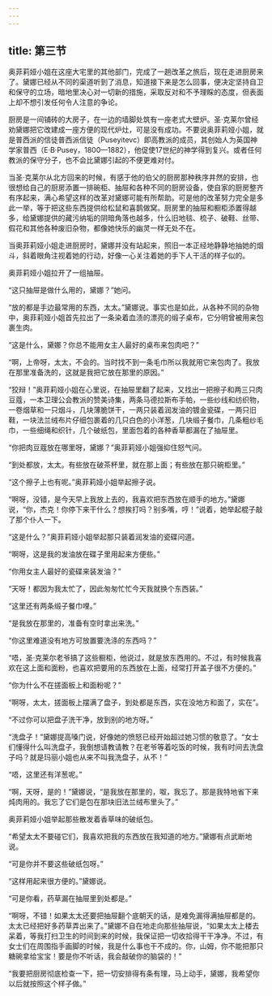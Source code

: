 ```yaml
---
---
---
```

title: 第三节
---




奥菲莉娅小姐在这座大宅里的其他部门，完成了一趟改革之旅后，现在走进厨房来了。黛娜已经从不同的渠道听到了消息，知道接下来是怎么回事，便决定坚持自卫和保守的立场，暗地里决心对一切新的措施，采取反对和不予理睬的态度，但表面上却不想引发任何令人注意的争论。

厨房是一间铺砖的大房子，在一边的墙脚处筑有一座老式大壁炉。圣·克莱尔曾经劝黛娜把它改建成一座方便的现代炉灶，可是没有成功。不要说奥菲莉娅小姐，就是普西派的信徒普西派信徒（Puseyitevc）即高教派的成员，其创始人为英国神学家普西（E·B·Pusey，1800—1882），他促使17世纪的神学得到复兴。或者任何教派的保守分子，也不会比黛娜引起的不便更难对付。

当圣·克莱尔从北方回来的时候，有感于他的伯父的厨房那种秩序井然的安排，也很想给自己的厨房添置一排碗柜、抽屉和各种不同的厨房设备，使自家的厨房整齐有序起来，满心希望这样的改革对黛娜可能有所帮助。可是他的改革努力完全是多此一举，等于把这些东西提供给松鼠和喜鹊做窝。厨房里的抽屉和橱柜添置得越多，给黛娜提供的藏污纳垢的阴暗角落也越多，什么旧地毯、梳子、破鞋、丝带、假花和其他各种废旧杂物，都像她快乐的幽灵一样无处不在。

当奥菲莉娅小姐走进厨房时，黛娜并没有站起来，照旧一本正经地静静地抽她的烟斗，斜着眼角注视着她的行动，好像一心关注着她的手下人干活的样子似的。

奥菲莉娅小姐拉开了一组抽屉。

“这只抽屉是做什么用的，黛娜？”她问。

“放的都是手边最常用的东西，太太。”黛娜说。事实也是如此，从各种不同的杂物中，奥菲莉娅小姐首先拉出了一条染着血渍的漂亮的缎子桌布，它分明曾被用来包裹生肉。

“这是什么，黛娜？你总不能用女主人最好的桌布来包肉吧？”

“啊，上帝呀，太太，不会的。当时找不到一条毛巾所以我就用它来包肉了。我放在那里准备洗的，这就是我把它放在那里的原因。”

“狡辩！”奥菲莉娅小姐在心里说，在抽屉里翻了起来，又找出一把擦子和两三只肉豆蔻，一本卫理公会教派的赞美诗集，两条马德拉斯布手帕，一些纱线和纺织物，一卷烟草和一只烟斗，几块薄脆饼干，一两只装着润发油的镀金瓷碟，一两只旧鞋，一块法兰绒布片仔细包裹着的几只白色的小洋葱，几块缎子餐巾，几条粗纱毛巾，一些细绳和织针，几个破纸包，里面包着的各种香草都漏在了抽屉里。

“你把肉豆蔻放在哪里呀，黛娜？”奥菲莉娅小姐强抑住怒气问。

“到处都放，太太。有些放在破茶杯里，就在那上面；有些放在那只碗柜里。”

“这个擦子上也有呢。”奥菲莉娅小姐举起擦子说。

“啊呀，没错，是今天早上我放上去的，我喜欢把东西放在顺手的地方。”黛娜说，“你，杰克！你停下来干什么？想挨打吗？别多嘴，哼！”说着，她举起棍子敲了那个仆人一下。

“这是什么？”奥菲莉娅小姐举起那只装着润发油的瓷碟问道。

“啊呀，这是我的发油放在碟子里用起来方便些。”

“你用女主人最好的瓷碟来装发油？”

“天呀！都因为我太忙了，因此匆匆忙忙今天我就换个东西装。”

“这里还有两条缎子餐巾哩。”

“是我放在那里的，准备有空时拿出来洗。”

“你这里难道没有地方可放置要洗涤的东西吗？”

“唔，圣·克莱尔老爷搞了这些橱柜，他说过，就是放东西用的。不过，有时候我喜欢在这上面和面粉，也喜欢把要用的东西放在上面，经常打开盖子很不方便的。”

“你为什么不在搓面板上和面粉呢？”

“啊呀，太太，搓面板上摆满了盘子，到处都是东西，实在没地方和面了，实在”。

“不过你可以把盘子洗干净，放到别的地方呀。”

“洗盘子！”黛娜提高嗓门说，好像她的愤怒已经开始超过她习惯的敬意了。“女士们懂得什么叫洗盘子，我倒想请教请教？在老爷等着吃饭的时候，我有时间去洗盘子吗？就是玛丽小姐也从来不叫我洗盘子，从不！”

“唔，这里还有洋葱呢。”

“啊，天呀，是的！”黛娜说，“是我放在那里的，呶，我忘了。那是我特地省下来炖肉用的。我忘了它们是包在那块旧法兰绒布里头了。”

奥菲莉娅小姐举起那些散发着香草味的破纸包。

“希望太太不要碰它们，我喜欢把我的东西放在我知道的地方。”黛娜有点武断地说。

“可是你并不要这些破纸包呀。”

“这样用起来很方便的。”黛娜说。

“可是你看，药草漏在抽屉里到处都是。”

“啊呀，不错！如果太太还要把抽屉翻个底朝天的话，是难免漏得满抽屉都是的。太太已经把好多药草弄出来了。”黛娜不自在地走向那些抽屉说，“如果太太上楼去呆着，等我打扫卫生的时间到来的时候，我保证把一切收拾得干干净净。不过，有女士们在周围指手画脚的时候，我是什么事也干不成的。你，山姆，你不能把那只糖碗拿给宝宝！要是你不听话，我会敲破你的脑袋的！”

“我要把厨房彻底检查一下，把一切安排得有条有理，马上动手，黛娜，我希望你以后就按照这个样子做。”